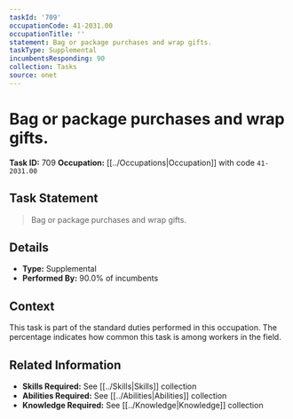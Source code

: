 ```yaml
---
taskId: '709'
occupationCode: 41-2031.00
occupationTitle: ''
statement: Bag or package purchases and wrap gifts.
taskType: Supplemental
incumbentsResponding: 90
collection: Tasks
source: onet
---
```

# Bag or package purchases and wrap gifts.

**Task ID:** 709
**Occupation:** [[../Occupations|Occupation]] with code `41-2031.00`

## Task Statement

> Bag or package purchases and wrap gifts.

## Details

- **Type:** Supplemental
- **Performed By:** 90.0% of incumbents

## Context

This task is part of the standard duties performed in this occupation. The percentage indicates how common this task is among workers in the field.

## Related Information

- **Skills Required:** See [[../Skills|Skills]] collection
- **Abilities Required:** See [[../Abilities|Abilities]] collection
- **Knowledge Required:** See [[../Knowledge|Knowledge]] collection
